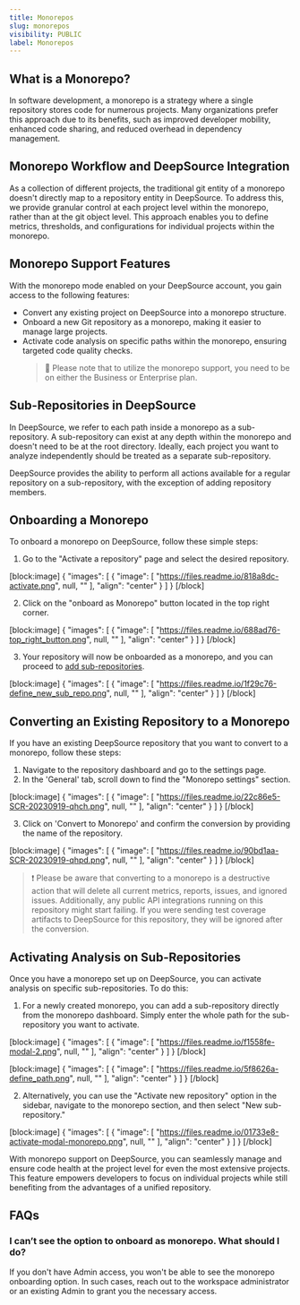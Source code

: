 ```yaml
---
title: Monorepos
slug: monorepos
visibility: PUBLIC
label: Monorepos
---
```

## What is a Monorepo?

In software development, a monorepo is a strategy where a single repository stores code for numerous projects. Many organizations prefer this approach due to its benefits, such as improved developer mobility, enhanced code sharing, and reduced overhead in dependency management.

## Monorepo Workflow and DeepSource Integration

As a collection of different projects, the traditional git entity of a monorepo doesn't directly map to a repository entity in DeepSource. To address this, we provide granular control at each project level within the monorepo, rather than at the git object level. This approach enables you to define metrics, thresholds, and configurations for individual projects within the monorepo.

## Monorepo Support Features

With the monorepo mode enabled on your DeepSource account, you gain access to the following features:

- Convert any existing project on DeepSource into a monorepo structure.
- Onboard a new Git repository as a monorepo, making it easier to manage large projects.
- Activate code analysis on specific paths within the monorepo, ensuring targeted code quality checks.
  > 📘 Please note that to utilize the monorepo support, you need to be on either the Business or Enterprise plan.

## Sub-Repositories in DeepSource

In DeepSource, we refer to each path inside a monorepo as a sub-repository. A sub-repository can exist at any depth within the monorepo and doesn't need to be at the root directory. Ideally, each project you want to analyze independently should be treated as a separate sub-repository.

DeepSource provides the ability to perform all actions available for a regular repository on a sub-repository, with the exception of adding repository members.

## Onboarding a Monorepo

To onboard a monorepo on DeepSource, follow these simple steps:

1. Go to the "Activate a repository" page and select the desired repository.

[block:image]
{
  "images": [
    {
      "image": [
        "https://files.readme.io/818a8dc-activate.png",
        null,
        ""
      ],
      "align": "center"
    }
  ]
}
[/block]


2. Click on the "onboard as Monorepo" button located in the top right corner.

[block:image]
{
  "images": [
    {
      "image": [
        "https://files.readme.io/688ad76-top_right_button.png",
        null,
        ""
      ],
      "align": "center"
    }
  ]
}
[/block]


3. Your repository will now be onboarded as a monorepo, and you can proceed to [add sub-repositories](https://docs.deepsource.com/docs/repository-view-monorepos#activating-analysis-on-sub-repositories).

[block:image]
{
  "images": [
    {
      "image": [
        "https://files.readme.io/1f29c76-define_new_sub_repo.png",
        null,
        ""
      ],
      "align": "center"
    }
  ]
}
[/block]


## Converting an Existing Repository to a Monorepo

If you have an existing DeepSource repository that you want to convert to a monorepo, follow these steps:

1. Navigate to the repository dashboard and go to the settings page.
2. In the 'General' tab, scroll down to find the "Monorepo settings" section.

[block:image]
{
  "images": [
    {
      "image": [
        "https://files.readme.io/22c86e5-SCR-20230919-qhch.png",
        null,
        ""
      ],
      "align": "center"
    }
  ]
}
[/block]


3. Click on 'Convert to Monorepo' and confirm the conversion by providing the name of the repository.

[block:image]
{
  "images": [
    {
      "image": [
        "https://files.readme.io/90bd1aa-SCR-20230919-qhpd.png",
        null,
        ""
      ],
      "align": "center"
    }
  ]
}
[/block]


> ❗️ Please be aware that converting to a monorepo is a destructive action that will delete all current metrics, reports, issues, and ignored issues. Additionally, any public API integrations running on this repository might start failing. If you were sending test coverage artifacts to DeepSource for this repository, they will be ignored after the conversion.

## Activating Analysis on Sub-Repositories

Once you have a monorepo set up on DeepSource, you can activate analysis on specific sub-repositories. To do this:

1. For a newly created monorepo, you can add a sub-repository directly from the monorepo dashboard. Simply enter the whole path for the sub-repository you want to activate.

[block:image]
{
  "images": [
    {
      "image": [
        "https://files.readme.io/f1558fe-modal-2.png",
        null,
        ""
      ],
      "align": "center"
    }
  ]
}
[/block]


[block:image]
{
  "images": [
    {
      "image": [
        "https://files.readme.io/5f8626a-define_path.png",
        null,
        ""
      ],
      "align": "center"
    }
  ]
}
[/block]


2. Alternatively, you can use the "Activate new repository" option in the sidebar, navigate to the monorepo section, and then select "New sub-repository."

[block:image]
{
  "images": [
    {
      "image": [
        "https://files.readme.io/01733e8-activate-modal-monorepo.png",
        null,
        ""
      ],
      "align": "center"
    }
  ]
}
[/block]


With monorepo support on DeepSource, you can seamlessly manage and ensure code health at the project level for even the most extensive projects. This feature empowers developers to focus on individual projects while still benefiting from the advantages of a unified repository.

## FAQs

### I can’t see the option to onboard as monorepo. What should I do?

If you don't have Admin access, you won't be able to see the monorepo onboarding option. In such cases, reach out to the workspace administrator or an existing Admin to grant you the necessary access.
